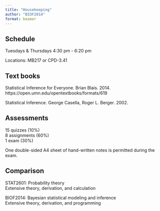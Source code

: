 ```yaml
---
title: "Housekeeping"
author: "BIOF2014"
format: beamer
---
```


## Schedule

Tuesdays & Thursdays 4:30 pm - 6:20 pm

Locations: MB217 or CPD-3.41


## Text books

Statistical Inference for Everyone. Brian Blais. 2014.
https://open.umn.edu/opentextbooks/formats/619

Statistical Inference. George Casella, Roger L. Berger. 2002.


## Assessments

15 quizzes (10%)  
8 assignments (60%)  
1 exam (30%)  

One double-sided A4 sheet of hand-written notes is permitted during the exam.


## Comparison

STAT2601: Probability theory  
Extensive theory, derivation, and calculation

BIOF2014: Bayesian statistical modeling and inference  
Extensive theory, derivation, and programming
